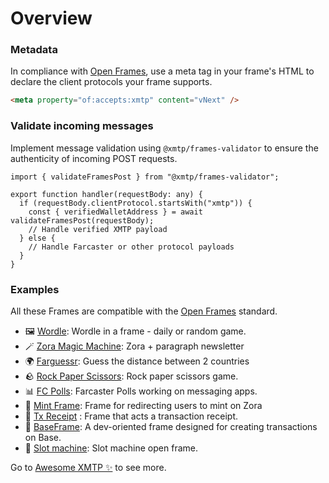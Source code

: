 # Overview

### Metadata

In compliance with [Open Frames](https://github.com/open-frames/standard/blob/v0.0.1/README.md), use a meta tag in your frame's HTML to declare the client protocols your frame supports.

```html
<meta property="of:accepts:xmtp" content="vNext" />
```

### Validate incoming messages

Implement message validation using `@xmtp/frames-validator` to ensure the authenticity of incoming POST requests.

```tsx
import { validateFramesPost } from "@xmtp/frames-validator";

export function handler(requestBody: any) {
  if (requestBody.clientProtocol.startsWith("xmtp")) {
    const { verifiedWalletAddress } = await validateFramesPost(requestBody);
    // Handle verified XMTP payload
  } else {
    // Handle Farcaster or other protocol payloads
  }
}
```

### Examples

All these Frames are compatible with the [Open Frames](https://github.com/open-frames/awesome-open-frames) standard.

- 🖼️ [Wordle](https://openframedl.vercel.app/): Wordle in a frame - daily or random game.
- 🪄 [Zora Magic Machine](https://paragraph.xyz/@zora/zora-magic-machine/): Zora + paragraph newsletter
- 🌍 [Farguessr](https://farguessr.vercel.app/): Guess the distance between 2 countries
- 🪨 [Rock Paper Scissors](https://xmtp-frame-rock-paper-scissors.vercel.app/): Rock paper scissors game.
- 📊 [FC Polls](https://github.com/xmtp-labs/fc-polls): Farcaster Polls working on messaging apps.
- 🌿 [Mint Frame](https://github.com/fabriguespe/mint-frame/): Frame for redirecting users to mint on Zora
- 💸 [Tx Receipt](https://github.com/fabriguespe/tx-receipt-frame) : Frame that acts a transaction receipt.
- 💸 [BaseFrame](https://base-frame-lyart.vercel.app/): A dev-oriented frame designed for creating transactions on Base.
- 🎰 [Slot machine](https://slot-machine-frame.vercel.app/): Slot machine open frame.

Go to [Awesome XMTP ✨](https://github.com/xmtp/awesome-xmtp) to see more.
